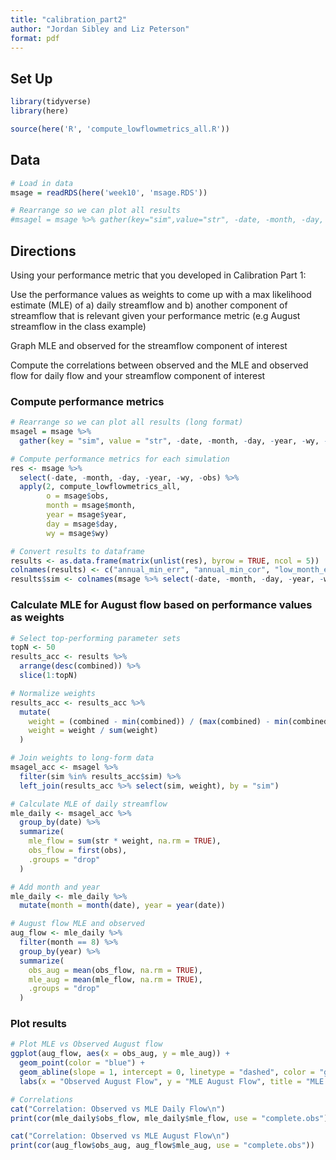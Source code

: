 ```yaml
---
title: "calibration_part2"
author: "Jordan Sibley and Liz Peterson"
format: pdf
---
```

## Set Up 
```r
library(tidyverse)
library(here)

source(here('R', 'compute_lowflowmetrics_all.R'))
```
 
 
## Data 
```r
# Load in data 
msage = readRDS(here('week10', 'msage.RDS'))

# Rearrange so we can plot all results
#msagel = msage %>% gather(key="sim",value="str", -date, -month, -day, -year, -wy,-obs)
```


## Directions

Using your performance metric that you developed in Calibration Part 1:

Use the performance values as weights to come up with a max likelihood estimate (MLE) of a) daily streamflow and b) another component of streamflow that is relevant given your performance metric (e.g August streamflow in the class example)

Graph MLE and observed for the streamflow component of interest

Compute the correlations between observed and the MLE and observed flow for daily flow and your streamflow component of interest


### Compute performance metrics 
```r
# Rearrange so we can plot all results (long format)
msagel = msage %>%
  gather(key = "sim", value = "str", -date, -month, -day, -year, -wy, -obs)

# Compute performance metrics for each simulation
res <- msage %>%
  select(-date, -month, -day, -year, -wy, -obs) %>%
  apply(2, compute_lowflowmetrics_all,
        o = msage$obs,
        month = msage$month,
        year = msage$year,
        day = msage$day,
        wy = msage$wy)

# Convert results to dataframe
results <- as.data.frame(matrix(unlist(res), byrow = TRUE, ncol = 5))
colnames(results) <- c("annual_min_err", "annual_min_cor", "low_month_err", "low_month_cor", "combined")
results$sim <- colnames(msage %>% select(-date, -month, -day, -year, -wy, -obs))
```


### Calculate MLE for August flow based on performance values as weights
```r
# Select top-performing parameter sets
topN <- 50
results_acc <- results %>%
  arrange(desc(combined)) %>%
  slice(1:topN)

# Normalize weights
results_acc <- results_acc %>%
  mutate(
    weight = (combined - min(combined)) / (max(combined) - min(combined)),
    weight = weight / sum(weight)
  )

# Join weights to long-form data
msagel_acc <- msagel %>%
  filter(sim %in% results_acc$sim) %>%
  left_join(results_acc %>% select(sim, weight), by = "sim")

# Calculate MLE of daily streamflow
mle_daily <- msagel_acc %>%
  group_by(date) %>%
  summarize(
    mle_flow = sum(str * weight, na.rm = TRUE),
    obs_flow = first(obs),
    .groups = "drop"
  )

# Add month and year
mle_daily <- mle_daily %>%
  mutate(month = month(date), year = year(date))

# August flow MLE and observed
aug_flow <- mle_daily %>%
  filter(month == 8) %>%
  group_by(year) %>%
  summarize(
    obs_aug = mean(obs_flow, na.rm = TRUE),
    mle_aug = mean(mle_flow, na.rm = TRUE),
    .groups = "drop"
  )
```


### Plot results 
```r
# Plot MLE vs Observed August flow
ggplot(aug_flow, aes(x = obs_aug, y = mle_aug)) +
  geom_point(color = "blue") +
  geom_abline(slope = 1, intercept = 0, linetype = "dashed", color = "gray") +
  labs(x = "Observed August Flow", y = "MLE August Flow", title = "MLE vs Observed: August Flow")

# Correlations
cat("Correlation: Observed vs MLE Daily Flow\n")
print(cor(mle_daily$obs_flow, mle_daily$mle_flow, use = "complete.obs"))

cat("Correlation: Observed vs MLE August Flow\n")
print(cor(aug_flow$obs_aug, aug_flow$mle_aug, use = "complete.obs"))
```

